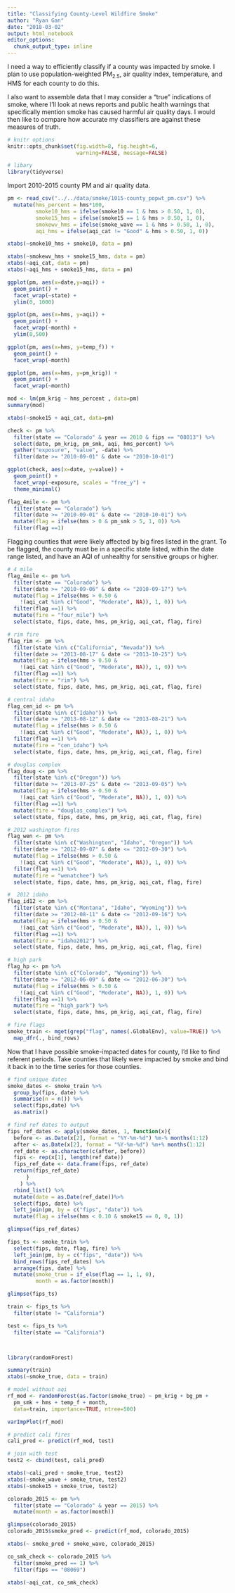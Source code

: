 ```yaml
---
title: "Classifying County-Level Wildfire Smoke"
author: "Ryan Gan"
date: "2018-03-02"
output: html_notebook
editor_options: 
  chunk_output_type: inline
---
```


I need a way to efficiently classify if a county was impacted by smoke. I plan to use population-weighted PM~2.5~, air quality index, temperature, and HMS for each county to do this. 

I also want to assemble data that I may consider a "true" indications of smoke, where I'll look at news reports and public health warnings that specifically mention smoke has caused harmful air quality days. I would then like to ocmpare how accurate my classifiers are against these measures of truth.

```r
# knitr options
knitr::opts_chunk$set(fig.width=8, fig.height=6, 
                      warning=FALSE, message=FALSE)

# libary
library(tidyverse)
```

Import 2010-2015 county PM and air quality data.

```r
pm <- read_csv("../../data/smoke/1015-county_popwt_pm.csv") %>% 
  mutate(hms_percent = hms*100,
         smoke10_hms = ifelse(smoke10 == 1 & hms > 0.50, 1, 0),
         smoke15_hms = ifelse(smoke15 == 1 & hms > 0.50, 1, 0),
         smokewv_hms = ifelse(smoke_wave == 1 & hms > 0.50, 1, 0),
         aqi_hms = ifelse(aqi_cat != "Good" & hms > 0.50, 1, 0))

xtabs(~smoke10_hms + smoke10, data = pm)

xtabs(~smokewv_hms + smoke15_hms, data = pm)
xtabs(~aqi_cat, data = pm)
xtabs(~aqi_hms + smoke15_hms, data = pm)
```

```r
ggplot(pm, aes(x=date,y=aqi)) +
  geom_point() +
  facet_wrap(~state) +
  ylim(0, 1000)
```

```r
ggplot(pm, aes(x=hms, y=aqi)) +
  geom_point() +
  facet_wrap(~month) +
  ylim(0,500)

ggplot(pm, aes(x=hms, y=temp_f)) +
  geom_point() +
  facet_wrap(~month) 

ggplot(pm, aes(x=hms, y=pm_krig)) +
  geom_point() +
  facet_wrap(~month) 

mod <- lm(pm_krig ~ hms_percent , data=pm)
summary(mod)

xtabs(~smoke15 + aqi_cat, data=pm)
```

```r
check <- pm %>% 
  filter(state == "Colorado" & year == 2010 & fips == "08013") %>% 
  select(date, pm_krig, pm_smk, aqi, hms_percent) %>% 
  gather("exposure", "value", -date) %>% 
  filter(date >= "2010-09-01" & date <= "2010-10-01")

ggplot(check, aes(x=date, y=value)) +
  geom_point() +
  facet_wrap(~exposure, scales = "free_y") +
  theme_minimal()

flag_4mile <- pm %>% 
  filter(state == "Colorado") %>% 
  filter(date >= "2010-09-01" & date <= "2010-10-01") %>% 
  mutate(flag = ifelse(hms > 0 & pm_smk > 5, 1, 0)) %>% 
  filter(flag ==1)
```

Flagging counties that were likely affected by big fires listed in the grant. To be flagged, the county must be in a specific state listed, within the date range listed, and have an AQI of unhealthy for sensitive groups or higher.

```r
# 4 mile
flag_4mile <- pm %>% 
  filter(state == "Colorado") %>% 
  filter(date >= "2010-09-06" & date <= "2010-09-17") %>% 
  mutate(flag = ifelse(hms > 0.50 & 
    !(aqi_cat %in% c("Good", "Moderate", NA)), 1, 0)) %>% 
  filter(flag ==1) %>% 
  mutate(fire = "four_mile") %>% 
  select(state, fips, date, hms, pm_krig, aqi_cat, flag, fire)

# rim fire
flag_rim <- pm %>% 
  filter(state %in% c("California", "Nevada")) %>% 
  filter(date >= "2013-08-17" & date <= "2013-10-25") %>% 
  mutate(flag = ifelse(hms > 0.50 & 
    !(aqi_cat %in% c("Good", "Moderate", NA)), 1, 0)) %>% 
  filter(flag ==1) %>% 
  mutate(fire = "rim") %>% 
  select(state, fips, date, hms, pm_krig, aqi_cat, flag, fire)

# central idaho
flag_cen_id <- pm %>% 
  filter(state %in% c("Idaho")) %>% 
  filter(date >= "2013-08-12" & date <= "2013-08-21") %>% 
  mutate(flag = ifelse(hms > 0.50 & 
    !(aqi_cat %in% c("Good", "Moderate", NA)), 1, 0)) %>% 
  filter(flag ==1) %>% 
  mutate(fire = "cen_idaho") %>% 
  select(state, fips, date, hms, pm_krig, aqi_cat, flag, fire)

# douglas complex
flag_doug <- pm %>% 
  filter(state %in% c("Oregon")) %>% 
  filter(date >= "2013-07-25" & date <= "2013-09-05") %>% 
  mutate(flag = ifelse(hms > 0.50 &
    !(aqi_cat %in% c("Good", "Moderate", NA)), 1, 0)) %>% 
  filter(flag ==1) %>% 
  mutate(fire = "douglas_complex") %>% 
  select(state, fips, date, hms, pm_krig, aqi_cat, flag, fire)

# 2012 washington fires
flag_wen <- pm %>% 
  filter(state %in% c("Washington", "Idaho", "Oregon")) %>% 
  filter(date >= "2012-09-07" & date <= "2012-09-30") %>% 
  mutate(flag = ifelse(hms > 0.50 & 
    !(aqi_cat %in% c("Good", "Moderate", NA)), 1, 0)) %>% 
  filter(flag ==1) %>% 
  mutate(fire = "wenatchee") %>% 
  select(state, fips, date, hms, pm_krig, aqi_cat, flag, fire)

#  2012 idaho
flag_id12 <- pm %>% 
  filter(state %in% c("Montana", "Idaho", "Wyoming")) %>% 
  filter(date >= "2012-08-11" & date <= "2012-09-16") %>% 
  mutate(flag = ifelse(hms > 0.50 & 
    !(aqi_cat %in% c("Good", "Moderate", NA)), 1, 0)) %>% 
  filter(flag ==1) %>% 
  mutate(fire = "idaho2012") %>% 
  select(state, fips, date, hms, pm_krig, aqi_cat, flag, fire)

# high park
flag_hp <- pm %>% 
  filter(state %in% c("Colorado", "Wyoming")) %>% 
  filter(date >= "2012-06-09" & date <= "2012-06-30") %>% 
  mutate(flag = ifelse(hms > 0.50 & 
    !(aqi_cat %in% c("Good", "Moderate", NA)), 1, 0)) %>% 
  filter(flag ==1) %>% 
  mutate(fire = "high_park") %>% 
  select(state, fips, date, hms, pm_krig, aqi_cat, flag, fire)

# fire flags
smoke_train <- mget(grep("flag", names(.GlobalEnv), value=TRUE)) %>% 
  map_dfr(., bind_rows) 
```

Now that I have possible smoke-impacted dates for county, I'd like to find referent periods. 
Take counties that likely were impacted by smoke and bind it back in to the time series for those counties.

```r
# find unique dates
smoke_dates <- smoke_train %>% 
  group_by(fips, date) %>% 
  summarise(n = n()) %>% 
  select(fips,date) %>% 
  as.matrix()

# find ref dates to output
fips_ref_dates <- apply(smoke_dates, 1, function(x){
  before <- as.Date(x[2], format = "%Y-%m-%d") %m-% months(1:12)
  after <- as.Date(x[2], format = "%Y-%m-%d") %m+% months(1:12)
  ref_date <- as.character(c(after, before)) 
  fips <- rep(x[1], length(ref_date))
  fips_ref_date <- data.frame(fips, ref_date)
  return(fips_ref_date)
      }
    ) %>% 
  rbind_list() %>% 
  mutate(date = as.Date(ref_date))%>% 
  select(fips, date) %>% 
  left_join(pm, by = c("fips", "date")) %>% 
  mutate(flag = ifelse(hms < 0.10 & smoke15 == 0, 0, 1))

glimpse(fips_ref_dates)

fips_ts <- smoke_train %>% 
  select(fips, date, flag, fire) %>% 
  left_join(pm, by = c("fips", "date")) %>% 
  bind_rows(fips_ref_dates) %>% 
  arrange(fips, date) %>% 
  mutate(smoke_true = if_else(flag == 1, 1, 0),
         month = as.factor(month))

glimpse(fips_ts)
```

```r
train <- fips_ts %>% 
  filter(state != "California")

test <- fips_ts %>% 
  filter(state == "California")



library(randomForest)

summary(train)
xtabs(~smoke_true, data = train)

# model without aqi
rf_mod <- randomForest(as.factor(smoke_true) ~ pm_krig + bg_pm + 
  pm_smk + hms + temp_f + month, 
  data=train, importance=TRUE, ntree=500)

varImpPlot(rf_mod)

# predict cali fires
cali_pred <- predict(rf_mod, test)

# join with test
test2 <- cbind(test, cali_pred)

xtabs(~cali_pred + smoke_true, test2)
xtabs(~smoke_wave + smoke_true, test2)
xtabs(~smoke15 + smoke_true, test2)

colorado_2015 <- pm %>% 
  filter(state == "Colorado" & year == 2015) %>% 
  mutate(month = as.factor(month))

glimpse(colorado_2015)
colorado_2015$smoke_pred <- predict(rf_mod, colorado_2015)

xtabs(~ smoke_pred + smoke_wave, colorado_2015)

co_smk_check <- colorado_2015 %>% 
  filter(smoke_pred == 1) %>% 
  filter(fips == "08069")

xtabs(~aqi_cat, co_smk_check)
```

